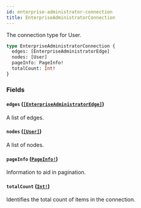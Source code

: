```yaml
---
id: enterprise-administrator-connection
title: EnterpriseAdministratorConnection
---
```


The connection type for User.

```graphql
type EnterpriseAdministratorConnection {
  edges: [EnterpriseAdministratorEdge]
  nodes: [User]
  pageInfo: PageInfo!
  totalCount: Int!
}
```

### Fields

#### `edges` ([`[EnterpriseAdministratorEdge]`](/docs/api/objects/enterprise-administrator-edge))

A list of edges.

#### `nodes` ([`[User]`](/docs/api/objects/user))

A list of nodes.

#### `pageInfo` ([`PageInfo!`](/docs/api/objects/page-info))

Information to aid in pagination.

#### `totalCount` ([`Int!`](/docs/api/scalars/int))

Identifies the total count of items in the connection.
